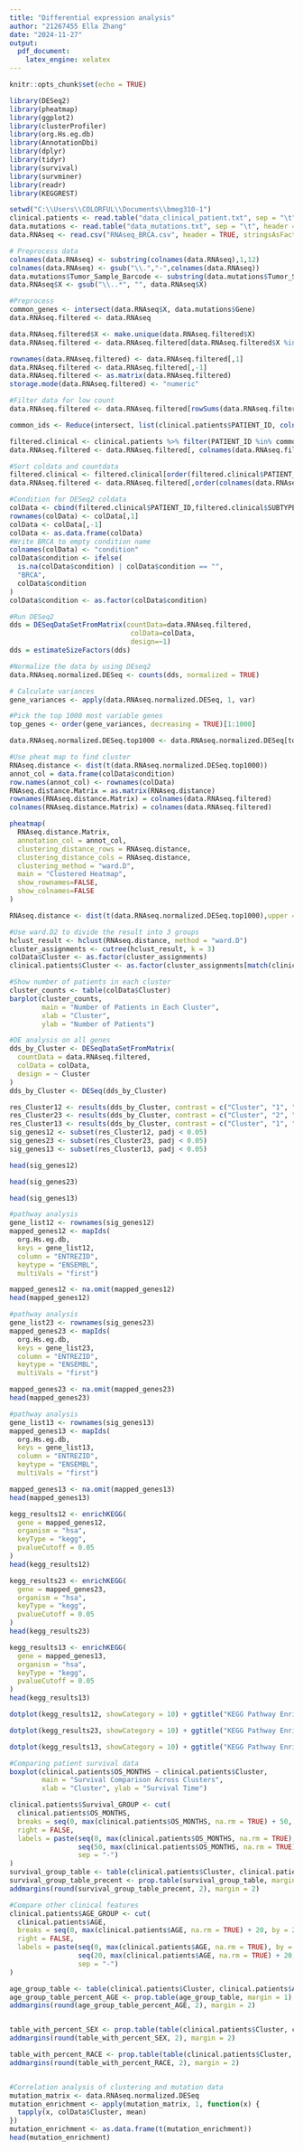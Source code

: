```yaml
---
title: "Differential expression analysis"
author: "21267455 Ella Zhang"
date: "2024-11-27"
output:
  pdf_document:
    latex_engine: xelatex
---
```


```r
knitr::opts_chunk$set(echo = TRUE)
```

```r
library(DESeq2)
library(pheatmap)
library(ggplot2)
library(clusterProfiler)
library(org.Hs.eg.db)
library(AnnotationDbi)
library(dplyr)
library(tidyr)
library(survival)
library(survminer)
library(readr)
library(KEGGREST)
```

```r
setwd("C:\\Users\\COLORFUL\\Documents\\bmeg310-1")
clinical.patients <- read.table("data_clinical_patient.txt", sep = "\t", header = TRUE)
data.mutations <- read.table("data_mutations.txt", sep = "\t", header = TRUE)
data.RNAseq <- read.csv("RNAseq_BRCA.csv", header = TRUE, stringsAsFactors = FALSE)
```


```r
# Preprocess data
colnames(data.RNAseq) <- substring(colnames(data.RNAseq),1,12)
colnames(data.RNAseq) <- gsub("\\.","-",colnames(data.RNAseq))
data.mutations$Tumor_Sample_Barcode <- substring(data.mutations$Tumor_Sample_Barcode, 1, 12)
data.RNAseq$X <- gsub("\\..*", "", data.RNAseq$X)

#Preprocess
common_genes <- intersect(data.RNAseq$X, data.mutations$Gene)
data.RNAseq.filtered <- data.RNAseq

data.RNAseq.filtered$X <- make.unique(data.RNAseq.filtered$X)
data.RNAseq.filtered <- data.RNAseq.filtered[data.RNAseq.filtered$X %in% common_genes, ]

rownames(data.RNAseq.filtered) <- data.RNAseq.filtered[,1]
data.RNAseq.filtered <- data.RNAseq.filtered[,-1]
data.RNAseq.filtered <- as.matrix(data.RNAseq.filtered)
storage.mode(data.RNAseq.filtered) <- "numeric"

#Filter data for low count
data.RNAseq.filtered <- data.RNAseq.filtered[rowSums(data.RNAseq.filtered)>1,]

common_ids <- Reduce(intersect, list(clinical.patients$PATIENT_ID, colnames(data.RNAseq.filtered)))

filtered.clinical <- clinical.patients %>% filter(PATIENT_ID %in% common_ids)
data.RNAseq.filtered <- data.RNAseq.filtered[, colnames(data.RNAseq.filtered) %in% common_ids]

#Sort coldata and countdata
filtered.clinical <- filtered.clinical[order(filtered.clinical$PATIENT_ID), ]
data.RNAseq.filtered <- data.RNAseq.filtered[,order(colnames(data.RNAseq.filtered))]

#Condition for DESeq2 coldata
colData <- cbind(filtered.clinical$PATIENT_ID,filtered.clinical$SUBTYPE)
rownames(colData) <- colData[,1]
colData <- colData[,-1]
colData <- as.data.frame(colData)
#Write BRCA to empty condition name
colnames(colData) <- "condition"
colData$condition <- ifelse(
  is.na(colData$condition) | colData$condition == "",
  "BRCA",
  colData$condition
)
colData$condition <- as.factor(colData$condition)
```

```r
#Run DESeq2
dds = DESeqDataSetFromMatrix(countData=data.RNAseq.filtered,
                              colData=colData,
                              design=~1)
dds = estimateSizeFactors(dds)
```

```r
#Normalize the data by using DEseq2
data.RNAseq.normalized.DESeq <- counts(dds, normalized = TRUE)

# Calculate variances
gene_variances <- apply(data.RNAseq.normalized.DESeq, 1, var)

#Pick the top 1000 most variable genes
top_genes <- order(gene_variances, decreasing = TRUE)[1:1000]

data.RNAseq.normalized.DESeq.top1000 <- data.RNAseq.normalized.DESeq[top_genes, ]
```

```r
#Use pheat map to find cluster
RNAseq.distance <- dist(t(data.RNAseq.normalized.DESeq.top1000))
annot_col = data.frame(colData$condition)
row.names(annot_col) <- rownames(colData)
RNAseq.distance.Matrix = as.matrix(RNAseq.distance)
rownames(RNAseq.distance.Matrix) = colnames(data.RNAseq.filtered)
colnames(RNAseq.distance.Matrix) = colnames(data.RNAseq.filtered)

pheatmap(
  RNAseq.distance.Matrix,
  annotation_col = annot_col,
  clustering_distance_rows = RNAseq.distance,
  clustering_distance_cols = RNAseq.distance,
  clustering_method = "ward.D",
  main = "Clustered Heatmap",
  show_rownames=FALSE,
  show_colnames=FALSE
)
```

```r
RNAseq.distance <- dist(t(data.RNAseq.normalized.DESeq.top1000),upper = TRUE)

#Use ward.D2 to divide the result into 3 groups
hclust_result <- hclust(RNAseq.distance, method = "ward.D")
cluster_assignments <- cutree(hclust_result, k = 3)
colData$Cluster <- as.factor(cluster_assignments)
clinical.patients$Cluster <- as.factor(cluster_assignments[match(clinical.patients$PATIENT_ID, rownames(colData))])
```

```r
#Show number of patients in each cluster
cluster_counts <- table(colData$Cluster)
barplot(cluster_counts,
        main = "Number of Patients in Each Cluster",
        xlab = "Cluster",
        ylab = "Number of Patients")
```


```r
#DE analysis on all genes
dds_by_Cluster <- DESeqDataSetFromMatrix(
  countData = data.RNAseq.filtered,
  colData = colData,
  design = ~ Cluster
)
dds_by_Cluster <- DESeq(dds_by_Cluster)
```


```r
res_Cluster12 <- results(dds_by_Cluster, contrast = c("Cluster", "1", "2"))  #Compare Cluster 1 and Cluster 2
res_Cluster23 <- results(dds_by_Cluster, contrast = c("Cluster", "2", "3"))  #Compare Cluster 1 and Cluster 2
res_Cluster13 <- results(dds_by_Cluster, contrast = c("Cluster", "1", "3"))  #Compare Cluster 1 and Cluster 2
sig_genes12 <- subset(res_Cluster12, padj < 0.05)
sig_genes23 <- subset(res_Cluster23, padj < 0.05)
sig_genes13 <- subset(res_Cluster13, padj < 0.05)

head(sig_genes12)

head(sig_genes23)

head(sig_genes13)
```


```r
#pathway analysis
gene_list12 <- rownames(sig_genes12)
mapped_genes12 <- mapIds(
  org.Hs.eg.db,
  keys = gene_list12,
  column = "ENTREZID",
  keytype = "ENSEMBL",
  multiVals = "first")

mapped_genes12 <- na.omit(mapped_genes12)
head(mapped_genes12)

#pathway analysis
gene_list23 <- rownames(sig_genes23)
mapped_genes23 <- mapIds(
  org.Hs.eg.db,
  keys = gene_list23,
  column = "ENTREZID",
  keytype = "ENSEMBL",
  multiVals = "first")

mapped_genes23 <- na.omit(mapped_genes23)
head(mapped_genes23)

#pathway analysis
gene_list13 <- rownames(sig_genes13)
mapped_genes13 <- mapIds(
  org.Hs.eg.db,
  keys = gene_list13,
  column = "ENTREZID",
  keytype = "ENSEMBL",
  multiVals = "first")

mapped_genes13 <- na.omit(mapped_genes13)
head(mapped_genes13)
```

```r
kegg_results12 <- enrichKEGG(
  gene = mapped_genes12,
  organism = "hsa",
  keyType = "kegg",
  pvalueCutoff = 0.05
)
head(kegg_results12)

kegg_results23 <- enrichKEGG(
  gene = mapped_genes23,
  organism = "hsa",
  keyType = "kegg",
  pvalueCutoff = 0.05
)
head(kegg_results23)

kegg_results13 <- enrichKEGG(
  gene = mapped_genes13,
  organism = "hsa",
  keyType = "kegg",
  pvalueCutoff = 0.05
)
head(kegg_results13)
```

```r
dotplot(kegg_results12, showCategory = 10) + ggtitle("KEGG Pathway Enrichment Analysis cluster 1 vs 2")

dotplot(kegg_results23, showCategory = 10) + ggtitle("KEGG Pathway Enrichment Analysis cluster 2 vs 3")

dotplot(kegg_results13, showCategory = 10) + ggtitle("KEGG Pathway Enrichment Analysis cluster 1 vs 3")
```

```r
#Comparing patient survival data
boxplot(clinical.patients$OS_MONTHS ~ clinical.patients$Cluster,
        main = "Survival Comparison Across Clusters",
        xlab = "Cluster", ylab = "Survival Time")

clinical.patients$Survival_GROUP <- cut(
  clinical.patients$OS_MONTHS,
  breaks = seq(0, max(clinical.patients$OS_MONTHS, na.rm = TRUE) + 50, by = 50),
  right = FALSE,
  labels = paste(seq(0, max(clinical.patients$OS_MONTHS, na.rm = TRUE), by = 50), 
                 seq(50, max(clinical.patients$OS_MONTHS, na.rm = TRUE) + 50, by = 50) - 1, 
                 sep = "-")
)
survival_group_table <- table(clinical.patients$Cluster, clinical.patients$Survival_GROUP)
survival_group_table_precent <- prop.table(survival_group_table, margin = 1) * 100
addmargins(round(survival_group_table_precent, 2), margin = 2)
```

```r
#Compare other clinical features
clinical.patients$AGE_GROUP <- cut(
  clinical.patients$AGE,
  breaks = seq(0, max(clinical.patients$AGE, na.rm = TRUE) + 20, by = 20),
  right = FALSE,
  labels = paste(seq(0, max(clinical.patients$AGE, na.rm = TRUE), by = 20), 
                 seq(20, max(clinical.patients$AGE, na.rm = TRUE) + 20, by = 20) - 1, 
                 sep = "-")
)

age_group_table <- table(clinical.patients$Cluster, clinical.patients$AGE_GROUP)
age_group_table_percent_AGE <- prop.table(age_group_table, margin = 1) * 100
addmargins(round(age_group_table_percent_AGE, 2), margin = 2)


table_with_percent_SEX <- prop.table(table(clinical.patients$Cluster, clinical.patients$SEX), margin = 1) * 100
addmargins(round(table_with_percent_SEX, 2), margin = 2)

table_with_percent_RACE <- prop.table(table(clinical.patients$Cluster, clinical.patients$RACE), margin = 1) * 100
addmargins(round(table_with_percent_RACE, 2), margin = 2)
```

```r

```

```r
#Correlation analysis of clustering and mutation data
mutation_matrix <- data.RNAseq.normalized.DESeq
mutation_enrichment <- apply(mutation_matrix, 1, function(x) {
  tapply(x, colData$Cluster, mean)
})
mutation_enrichment <- as.data.frame(t(mutation_enrichment))
head(mutation_enrichment)
```

